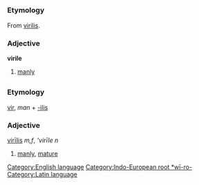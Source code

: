 =={{en}}==
[[Category:English language]]
===Etymology===
From {{la}} [[virilis]].
[[Category:Indo-European root *wī-ro-]]
===Adjective===
'''virile'''

#[[manly]]
=={{la}}==
[[Category:Latin language]]
===Etymology===
[[vir]], ''man'' + [[-ilis]]
===Adjective===
[[virilis|virīlis]] ''m,f'', '''virīle'' ''n''

#[[manly]], [[mature]]